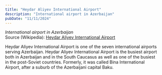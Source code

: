 ```yaml
---
title: "Heydar Aliyev International Airport"
description: "International airport in Azerbaijan"
pubDate: "11/11/2024"
---
```


*International airport in Azerbaijan*  
Source (Wikipedia): [Heydar Aliyev International Airport][1]

Heydar Aliyev International Airport is one of the seven international airports serving Azerbaijan. Heydar Aliyev International Airport is the busiest airport both in Azerbaijan and in the South Caucasus as well as one of the busiest in the post-Soviet countries. Formerly, it was called Bina International Airport, after a suburb of the Azerbaijani capital Baku.

[1]: https://en.wikipedia.org/wiki/Heydar_Aliyev_International_Airport
